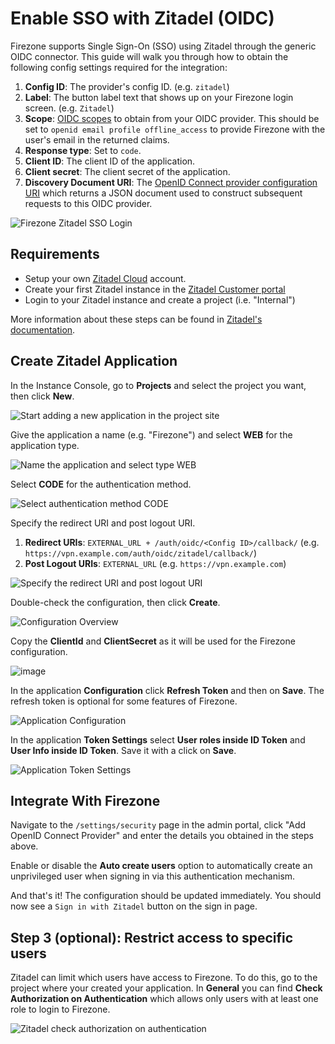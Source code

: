 # Enable SSO with Zitadel (OIDC)

Firezone supports Single Sign-On (SSO) using Zitadel through the generic OIDC
connector. This guide will walk you through how to obtain the following config
settings required for the integration:

1. **Config ID**: The provider's config ID. (e.g. `zitadel`)
1. **Label**: The button label text that shows up on your Firezone login screen.
   (e.g. `Zitadel`)
1. **Scope**:
   [OIDC scopes](https://openid.net/specs/openid-connect-basic-1_0.html#Scopes)
   to obtain from your OIDC provider. This should be set to
   `openid email profile offline_access` to provide Firezone with the user's
   email in the returned claims.
1. **Response type**: Set to `code`.
1. **Client ID**: The client ID of the application.
1. **Client secret**: The client secret of the application.
1. **Discovery Document URI**: The
   [OpenID Connect provider configuration URI](https://openid.net/specs/openid-connect-discovery-1_0.html#ProviderConfig)
   which returns a JSON document used to construct subsequent requests to this
   OIDC provider.

![Firezone Zitadel SSO Login](https://user-images.githubusercontent.com/42775578/190861910-2a16881d-1a04-4515-9ed4-d6768db9efc0.gif)

## Requirements

- Setup your own [Zitadel Cloud](https://zitadel.cloud/) account.
- Create your first Zitadel instance in the
  [Zitadel Customer portal](https://zitadel.cloud/admin/instances)
- Login to your Zitadel instance and create a project (i.e. "Internal")

More information about these steps can be found in
[Zitadel's documentation](https://docs.zitadel.com/docs/guides/start/quickstart#try-out-zitadel-cloud).

## Create Zitadel Application

In the Instance Console, go to **Projects** and select the project you want,
then click **New**.

![Start adding a new application in the project site](https://user-images.githubusercontent.com/42775578/190860229-66dc21e3-96f0-46d3-bcf1-3d6ea6b99db2.png)

Give the application a name (e.g. "Firezone") and select **WEB** for the
application type.

![Name the application and select type WEB](https://user-images.githubusercontent.com/42775578/190860326-cb6998a1-035a-4324-89f8-3c31fb2dfeea.png)

Select **CODE** for the authentication method.

![Select authentication method CODE](https://user-images.githubusercontent.com/42775578/190860399-28c134d6-bd45-4da3-a433-4ae0b1e4ffca.png)

Specify the redirect URI and post logout URI.

1. **Redirect URIs**: `EXTERNAL_URL + /auth/oidc/<Config ID>/callback/` (e.g.
   `https://vpn.example.com/auth/oidc/zitadel/callback/`)
1. **Post Logout URIs**: `EXTERNAL_URL` (e.g. `https://vpn.example.com`)

![Specify the redirect URI and post logout URI](https://user-images.githubusercontent.com/42775578/190860569-6eec899e-5753-40a6-8535-2e32a6a882a9.png)

Double-check the configuration, then click **Create**.

![Configuration Overview](https://user-images.githubusercontent.com/42775578/190860669-f478d930-24a0-4854-8631-bc3b1025e3db.png)

Copy the **ClientId** and **ClientSecret** as it will be used for the Firezone
configuration.

![image](https://user-images.githubusercontent.com/42775578/190860714-c3f38cd9-1a25-4044-ae3b-dd172be3d878.png)

In the application **Configuration** click **Refresh Token** and then on
**Save**. The refresh token is optional for some features of Firezone.

![Application Configuration](https://user-images.githubusercontent.com/42775578/190860810-9eb2cf47-d7f9-4c70-b562-fcd04c08e9e8.png)

In the application **Token Settings** select **User roles inside ID Token** and
**User Info inside ID Token**. Save it with a click on **Save**.

![Application Token Settings](https://user-images.githubusercontent.com/42775578/190860899-caee8ed8-b43c-47fa-8519-868d37ce0eb5.png)

## Integrate With Firezone

Navigate to the `/settings/security` page in the admin portal, click "Add OpenID
Connect Provider" and enter the details you obtained in the steps above.

Enable or disable the **Auto create users** option to automatically create an
unprivileged user when signing in via this authentication mechanism.

And that's it! The configuration should be updated immediately. You should now
see a `Sign in with Zitadel` button on the sign in page.

## Step 3 (optional): Restrict access to specific users

Zitadel can limit which users have access to Firezone. To do this, go to the
project where your created your application. In **General** you can find **Check
Authorization on Authentication** which allows only users with at least one role
to login to Firezone.

![Zitadel check authorization on authentication](https://user-images.githubusercontent.com/42775578/190861300-68dad91d-1859-4dc5-8beb-16858bda5880.png)
